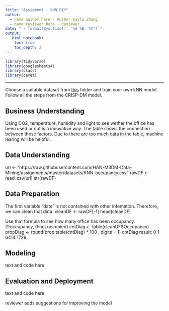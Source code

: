 ```yaml
---
title: "Assigment - kNN DIY"
author:
  - name author here - Author Kayla Zhang
  - name reviewer here - Reviewer
date: "`r format(Sys.time(), '%d %B, %Y')`"
output:
   html_notebook:
    toc: true
    toc_depth: 2
---
```



```r
library(tidyverse)
library(googlesheets4)
library(class)
library(caret)
```

---

Choose a suitable dataset from [this](https://github.com/HAN-M3DM-Data-Mining/assignments/tree/master/datasets) folder and train  your own kNN model. Follow all the steps from the CRISP-DM model.


## Business Understanding
Using CO2, temperature, humidity and light to see wether the office has been used or not is a innovative way. The table shows the connection between these factors. 
Due to there are too much data in the table, machine learing will be helpful.

## Data Understanding
url <- "https://raw.githubusercontent.com/HAN-M3DM-Data-Mining/assignments/master/datasets/KNN-occupancy.csv"
rawDF <- read_csv(url)
str(rawDF)


## Data Preparation
The first variable "date" is not contained with other infomation. Therefore, we can clean that data.
cleanDF <- rawDF[-1]
head(cleanDF)

Use that formula to see how many office has been occupancy.
(1:occupancy, 0:not occupied)
cntDiag <- table(cleanDF$Occupancy)
propDiag <- round(prop.table(cntDiag) * 100 , digits = 1)
cntDiag
result: 
0    1 
6414 1729 

## Modeling
text and code here

## Evaluation and Deployment
text and code here

reviewer adds suggestions for improving the model
